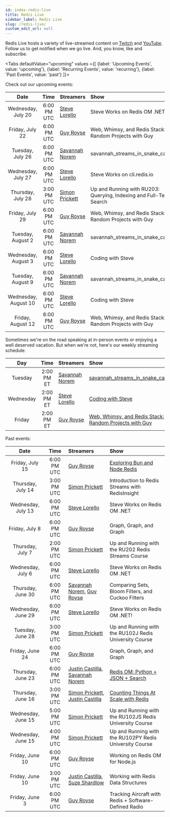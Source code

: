 ```yaml
---
id: index-redis-live
title: Redis Live
sidebar_label: Redis Live
slug: /redis-live/
custom_edit_url: null
---
```


Redis Live hosts a variety of live-streamed content on [Twitch][twitch] and [YouTube][yt]. Follow us to get notified when we go live. And, you know, like and subscribe.

<Tabs
   defaultValue="upcoming"
   values ={[
    {label: 'Upcoming Events', value:  'upcoming'},
    {label: 'Recurring Events', value: 'recurring'},
    {label: 'Past Events', value: 'past'}
   ]}>

  <TabItem value="upcoming">

Check out our upcoming events:

|        Date          |    Time     | Streamers                                             | Show                                                               |
| :------------------: | :---------: | :---------------------------------------------------- | :----------------------------------------------------------------- |
|  Wednesday, July 20  | 6:00 PM UTC | [Steve Lorello][steve]                                | Steve Works on Redis OM .NET                                       |
|   Friday, July 22    | 6:00 PM UTC | [Guy Royse][guy]                                      | Web, Whimsy, and Redis Stack: Random Projects with Guy             |
|   Tuesday, July 26   | 6:00 PM UTC | [Savannah Norem][norem]                               | savannah_streams_in_snake_case                                     |
|  Wednesday, July 27  | 6:00 PM UTC | [Steve Lorello][steve]                                | Steve Works on cli.redis.io                                        |
|  Thursday, July 28   | 3:00 PM UTC | [Simon Prickett][simon]                               | Up and Running with RU203: Querying, Indexing and Full-Text Search |
|   Friday, July 29    | 6:00 PM UTC | [Guy Royse][guy]                                      | Web, Whimsy, and Redis Stack: Random Projects with Guy             |
|  Tuesday, August 2   | 6:00 PM UTC | [Savannah Norem][norem]                               | savannah_streams_in_snake_case                                     |
| Wednesday, August 3  | 6:00 PM UTC | [Steve Lorello][steve]                                | Coding with Steve                                                  |
|  Tuesday, August 9   | 6:00 PM UTC | [Savannah Norem][norem]                               | savannah_streams_in_snake_case                                     |
| Wednesday, August 10 | 6:00 PM UTC | [Steve Lorello][steve]                                | Coding with Steve                                                  |
|  Friday, August 12   | 6:00 PM UTC | [Guy Royse][guy]                                      | Web, Whimsy, and Redis Stack: Random Projects with Guy             |

  </TabItem>
  <TabItem value="recurring">

Sometimes we're on the road speaking at in-person events or enjoying a well deserved vacation. But when we're not, here's our weekly streaming schedule:

|    Day    |    Time    | Streamers               | Show                                                             |
| :-------: | :--------: | :---------------------- | :--------------------------------------------------------------- |
|  Tuesday  | 2:00 PM ET | [Savannah Norem][norem] | [savannah_streams_in_snake_case][twitch]                         |
| Wednesday | 2:00 PM ET | [Steve Lorello][steve]  | [Coding with Steve][twitch]                                      |
|  Friday   | 2:00 PM ET | [Guy Royse][guy]        | [Web, Whimsy, and Redis Stack: Random Projects with Guy][twitch] |

  </TabItem>
  <TabItem value="past">

Past events:

|        Date          |    Time     | Streamers                                             | Show                                                    |
| :------------------: | :---------: | :---------------------------------------------------- | :------------------------------------------------------ |
|   Friday, July 15    | 6:00 PM UTC | [Guy Royse][guy]                                      | [Exploring Bun and Node Redis][3]                       |
|  Thursday, July 14   | 3:00 PM UTC | [Simon Prickett][simon]                               | Introduction to Redis Streams with RedisInsight         |
|  Wednesday, July 13  | 6:00 PM UTC | [Steve Lorello][steve]                                | Steve Works on Redis OM .NET                            |
|    Friday, July 8    | 6:00 PM UTC | [Guy Royse][guy]                                      | Graph, Graph, and Graph                                 |
|   Thursday, July 7   | 2:00 PM UTC | [Simon Prickett][simon]                               | Up and Running with the RU202 Redis Streams Course      |
|  Wednesday, July 6   | 6:00 PM UTC | [Steve Lorello][steve]                                | Steve Works on Redis OM .NET                            |
|  Thursday, June 30   | 6:00 PM UTC | [Savannah Norem][norem], [Guy Royse][guy]             | Comparing Sets, Bloom Filters, and Cuckoo Filters       |
|  Wednesday, June 29  | 6:00 PM UTC | [Steve Lorello][steve]                                | Steve Works on Redis OM .NET!                           |
|   Tuesday, June 28   | 3:00 PM UTC | [Simon Prickett][simon]                               | Up and Running with the RU102J Redis University Course  |
|   Friday, June 24    | 6:00 PM UTC | [Guy Royse][guy]                                      | Graph, Graph, and Graph                                 |
|  Thursday, June 23   | 6:00 PM UTC | [Justin Castilla][justin], [Savannah Norem][norem]    | [Redis OM: Python + JSON + Search][2]                   |
|  Thursday, June 16   | 3:00 PM UTC | [Simon Prickett][simon], [Justin Castilla][justin]    | [Counting Things At Scale with Redis][1]                |
|  Wednesday, June 15  | 5:00 PM UTC | [Simon Prickett][simon]                               | Up and Running with the RU102JS Redis University Course |
|  Wednesday, June 15  | 4:00 PM UTC | [Simon Prickett][simon]                               | Up and Running with the RU102PY Redis University Course |
|   Friday, June 10    | 6:00 PM UTC | [Guy Royse][guy]                                      | Working on Redis OM for Node.js                         |
|   Friday, June 10    | 3:00 PM UTC | [Justin Castilla][justin], [Suze Shardlow][suze]      | Working with Redis Data Structures                      |
|    Friday, June 3    | 6:00 PM UTC | [Guy Royse][guy]                                      | Tracking Aircraft with Redis + Software-Defined Radio   |

  </TabItem>
</Tabs>

<!-- Links to streamers -->
[bsb]: https://twitter.com/bsbodden
[guy]: https://twitter.com/guyroyse
[justin]: https://twitter.com/JustCastilla
[norem]: https://twitter.com/sav_norem
[simon]: https://twitter.com/simon_prickett
[steve]: https://twitter.com/slorello
[suze]: https://twitter.com/SuzeShardlow

<!-- Links to platforms -->
[twitch]: https://twitch.tv/redisinc
[yt]: https://www.youtube.com/redisinc

<!-- Links to specific videos -->
[3]: https://www.youtube.com/watch?v=aWJ9mfmHqfw
[2]: https://www.youtube.com/watch?v=ZP2j7bmWfmU
[1]: https://www.youtube.com/watch?v=FAJXq5Qqc0Y
